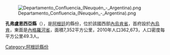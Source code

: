 [[Image:Departamento_Confluencia_(Neuquén_-_Argentina).png|right]]

'''孔弗盧恩西亞縣'''（{{lang-es|Departamento Confluencia}}），是[[阿根廷|阿根廷]]的縣份，位於該國西部[[內烏肯省|內烏肯省]]，首府設於[[內烏肯|內烏肯]]，東面是[[內格羅河省_(阿根廷)|內格羅河省]]，面積7,352平方公里，2010年人口362,673，人口密度每平方公里49.3人。

{{coord|38|57|05|S|68|03|33|W|source:kolossus-eswiki|display=title}}

{{Argentina-geo-stub}}
[[Category:阿根廷縣份|Category:阿根廷縣份]]